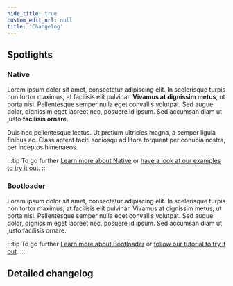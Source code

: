 ```yaml
---
hide_title: true
custom_edit_url: null
title: 'Changelog'
---
```



## Spotlights

### Native

Lorem ipsum dolor sit amet, consectetur adipiscing elit. In scelerisque turpis non tortor maximus, at facilisis elit pulvinar. **Vivamus at dignissim metus**, ut porta nisl. Pellentesque semper nulla eget convallis volutpat. Sed augue dolor, dignissim eget laoreet nec, posuere id ipsum. Sed accumsan diam ut justo **facilisis ornare**.

Duis nec pellentesque lectus. Ut pretium ultricies magna, a semper ligula finibus ac. Class aptent taciti sociosqu ad litora torquent per conubia nostra, per inceptos himenaeos.

:::tip To go further
[Learn more about Native](./luos-technology/index.mdx) or [have a look at our examples to try it out](https://github.com/luos-io/luos_engine/examples/projects/native).
:::

### Bootloader

Lorem ipsum dolor sit amet, consectetur adipiscing elit. In scelerisque turpis non tortor maximus, at facilisis elit pulvinar. Vivamus at dignissim metus, ut porta nisl. Pellentesque semper nulla eget convallis volutpat. Sed augue dolor, dignissim eget laoreet nec, posuere id ipsum. Sed accumsan diam ut justo facilisis ornare.

:::tip To go further
[Learn more about Bootloader](./tools/bootloader.mdx) or [follow our tutorial to try it out](/tutorials/bootloader).
:::

## Detailed changelog

<ReleaseComponent />
